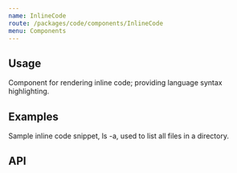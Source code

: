 ```yaml
---
name: InlineCode
route: /packages/code/components/InlineCode
menu: Components
---
```


## Usage
Component for rendering inline code; providing language syntax highlighting.

## Examples
<Playground testId="inline-code">
  <p>Sample inline code snippet, <InlineCode>ls -a</InlineCode>, used to list all files in a directory.
  </p>
</Playground>

## API
<PropsTable of={InlineCode} />
